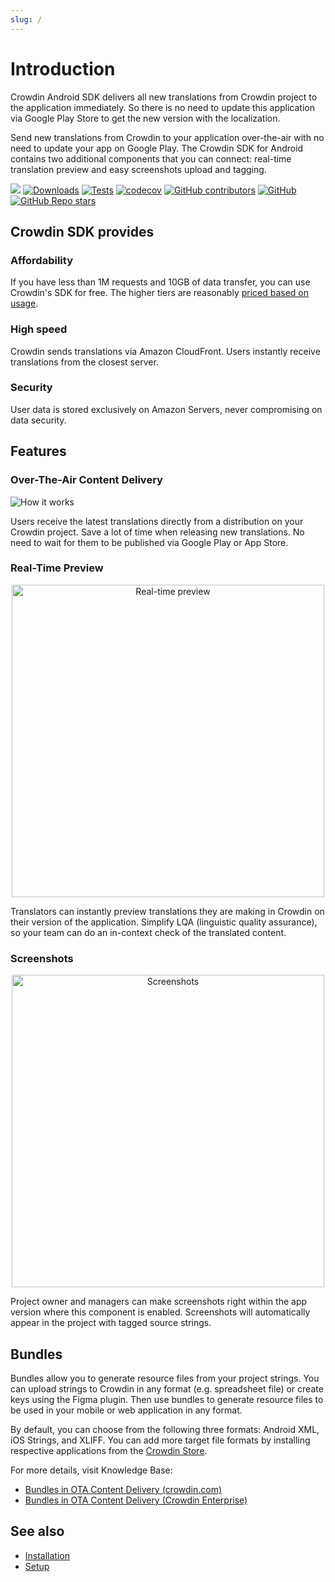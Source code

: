 ```yaml
---
slug: /
---
```


# Introduction

Crowdin Android SDK delivers all new translations from Crowdin project to the application immediately. So there is no need to update this application via Google Play Store to get the new version with the localization.

Send new translations from Crowdin to your application over-the-air with no need to update your app on Google Play. The Crowdin SDK for Android contains two additional components that you can connect: real-time translation preview and easy screenshots upload and tagging.

[![](https://jitpack.io/v/crowdin/mobile-sdk-android.svg)](https://jitpack.io/#crowdin/mobile-sdk-android)
[![Downloads](https://jitpack.io/v/crowdin/mobile-sdk-android/month.svg)](https://jitpack.io/#crowdin/mobile-sdk-android)
[![Tests](https://github.com/crowdin/mobile-sdk-android/actions/workflows/basic.yml/badge.svg)](https://github.com/crowdin/mobile-sdk-android/actions/workflows/basic.yml)
[![codecov](https://codecov.io/gh/crowdin/mobile-sdk-android/branch/master/graph/badge.svg)](https://codecov.io/gh/crowdin/mobile-sdk-android)
[![GitHub contributors](https://img.shields.io/github/contributors/crowdin/mobile-sdk-android?cacheSeconds=3600)](https://github.com/crowdin/mobile-sdk-android/graphs/contributors)
[![GitHub](https://img.shields.io/github/license/crowdin/mobile-sdk-android?cacheSeconds=3600)](https://github.com/crowdin/mobile-sdk-android/blob/master/LICENSE)
[![GitHub Repo stars](https://img.shields.io/github/stars/crowdin/mobile-sdk-android?style=social)](https://github.com/crowdin/mobile-sdk-android/stargazers)

## Crowdin SDK provides

### Affordability

If you have less than 1M requests and 10GB of data transfer, you can use Crowdin's SDK for free. The higher tiers are reasonably [priced based on usage](https://crowdin.com/pricing#crowdin-pricing-addons).

### High speed

Crowdin sends translations via Amazon CloudFront. Users instantly receive translations from the closest server.

### Security

User data is stored exclusively on Amazon Servers, never compromising on data security.

## Features

### Over-The-Air Content Delivery

![How it works](/img/scheme-how-it-works.png)

Users receive the latest translations directly from a distribution on your Crowdin project. Save a lot of time when releasing new translations. No need to wait for them to be published via Google Play or App Store.

### Real-Time Preview

<p align='center'><img src='img/realtime-preview.png' width='500' alt='Real-time preview'/></p>

Translators can instantly preview translations they are making in Crowdin on their version of the application. Simplify LQA (linguistic quality assurance), so your team can do an in-context check of the translated content.

### Screenshots

<p align='center'><img src='img/screenshots.png' width='500' alt='Screenshots'/></p>

Project owner and managers can make screenshots right within the app version where this component is enabled. Screenshots will automatically appear in the project with tagged source strings.

## Bundles

Bundles allow you to generate resource files from your project strings. You can upload strings to Crowdin in any format (e.g. spreadsheet file) or create keys using the Figma plugin. Then use bundles to generate resource files to be used in your mobile or web application in any format.

By default, you can choose from the following three formats: Android XML, iOS Strings, and XLIFF. You can add more target file formats by installing respective applications from the [Crowdin Store](https://store.crowdin.com/tags/string-exporter).

For more details, visit Knowledge Base:

- [Bundles in OTA Content Delivery (crowdin.com)](https://support.crowdin.com/bundles/#bundles-in-ota-content-delivery)
- [Bundles in OTA Content Delivery (Crowdin Enterprise)](https://support.crowdin.com/enterprise/bundles/#bundles-in-ota-content-delivery)

## See also

- [Installation](installation)
- [Setup](setup)
